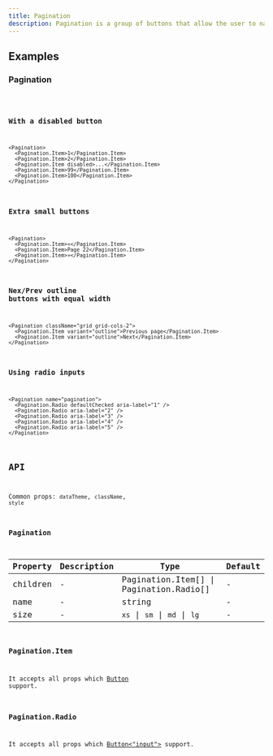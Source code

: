 ```yaml
---
title: Pagination
description: Pagination is a group of buttons that allow the user to navigate between a set of related content.
---
```


## Examples

### Pagination

<code src="./demo/basic.tsx" />

### With a disabled button

```tsx live
<Pagination>
  <Pagination.Item>1</Pagination.Item>
  <Pagination.Item>2</Pagination.Item>
  <Pagination.Item disabled>...</Pagination.Item>
  <Pagination.Item>99</Pagination.Item>
  <Pagination.Item>100</Pagination.Item>
</Pagination>
```

### Extra small buttons

```tsx live
<Pagination>
  <Pagination.Item>«</Pagination.Item>
  <Pagination.Item>Page 22</Pagination.Item>
  <Pagination.Item>»</Pagination.Item>
</Pagination>
```

### Nex/Prev outline buttons with equal width

```tsx live
<Pagination className="grid grid-cols-2">
  <Pagination.Item variant="outline">Previous page</Pagination.Item>
  <Pagination.Item variant="outline">Next</Pagination.Item>
</Pagination>
```

### Using radio inputs

```tsx live
<Pagination name="pagination">
  <Pagination.Radio defaultChecked aria-label="1" />
  <Pagination.Radio aria-label="2" />
  <Pagination.Radio aria-label="3" />
  <Pagination.Radio aria-label="4" />
  <Pagination.Radio aria-label="5" />
</Pagination>
```

## API

Common props: `dataTheme`, `className`, `style`

### Pagination

| Property | Description | Type                                    | Default |
| -------- | ----------- | --------------------------------------- | ------- |
| children | -           | Pagination.Item[] \| Pagination.Radio[] | -       |
| name     | -           | string                                  | -       |
| size     | -           | `xs` \| `sm` \| `md` \| `lg`            | -       |

### Pagination.Item

It accepts all props which [Button](/components/button/) support.

### Pagination.Radio

It accepts all props which [Button\<"input"\>](/components/button/) support.
